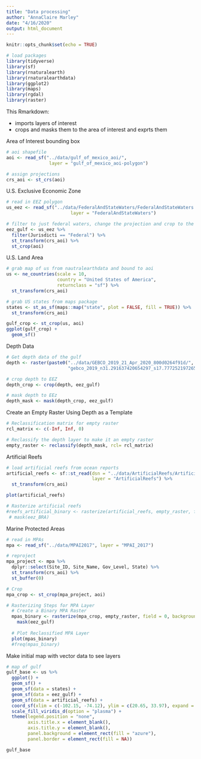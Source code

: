 ```yaml
---
title: "Data processing"
author: "AnnaClaire Marley"
date: "4/16/2020"
output: html_document
---
```


```r
knitr::opts_chunk$set(echo = TRUE)
```

```r
# load packages
library(tidyverse)
library(sf)
library(rnaturalearth)
library(rnaturalearthdata)
library(ggplot2)
library(maps)
library(rgdal)
library(raster)
```

This Rmarkdown:

- imports layers of interest
- crops and masks them to the area of interest and exprts them

Area of Interest bounding box
```r
# aoi shapefile
aoi <- read_sf("../data/gulf_of_mexico_aoi/",
                layer = "gulf_of_mexico_aoi-polygon")

# assign projections 
crs_aoi <- st_crs(aoi)

```

U.S. Exclusive Economic Zone
```r

# read in EEZ polygon
us_eez <- read_sf("../data/FederalAndStateWaters/FederalAndStateWaters.gdb/", 
                        layer = "FederalAndStateWaters")

# filter to just federal waters, change the projection and crop to the aoi
eez_gulf <- us_eez %>% 
  filter(Jurisdicti == "Federal") %>% 
  st_transform(crs_aoi) %>% 
  st_crop(aoi)

```


U.S. Land Area
```r
# grab map of us from nautralearthdata and bound to aoi
us <- ne_countries(scale = 10, 
                   country = "United States of America", 
                   returnclass = "sf") %>% 
  st_transform(crs_aoi) 

# grab US states from maps package
states <- st_as_sf(maps::map("state", plot = FALSE, fill = TRUE)) %>% 
  st_transform(crs_aoi)

gulf_crop <- st_crop(us, aoi)
ggplot(gulf_crop) +
  geom_sf()
```

Depth Data
```r
# Get depth data of the gulf 
depth <- raster(paste0("../data/GEBCO_2019_21_Apr_2020_800d0264f91d/",
                       "gebco_2019_n31.291637420654297_s17.777252197265625_w-100.55442810058594_e-78.51070404052734.tif"))

# crop depth to EEZ
depth_crop <- crop(depth, eez_gulf)

# mask depth to EEz
depth_mask <- mask(depth_crop, eez_gulf)


```


Create an Empty Raster Using Depth as a Template
```r
# Reclassification matrix for empty raster
rcl_matrix <- c(-Inf, Inf, 0)

# Reclassify the depth layer to make it an empty raster
empty_raster <- reclassify(depth_mask, rcl= rcl_matrix)

```

Artificial Reefs
```r
# load artificial reefs from ocean reports
artificial_reefs <- sf::st_read(dsn = "../data/ArtificialReefs/ArtificialReefs.gdb", 
                                layer = "ArtificialReefs") %>% 
  st_transform(crs_aoi)

plot(artificial_reefs)

# Rasterize artificial reefs
#reefs_artificial_binary <- rasterize(artificial_reefs, empty_raster, field = 0, background = 1) %>%
 # mask(eez_BRA)


```

Marine Protected Areas
```r
# read in MPAs
mpa <- read_sf("../data/MPAI2017", layer = "MPAI_2017")

# reproject
mpa_project <- mpa %>% 
  dplyr::select(Site_ID, Site_Name, Gov_Level, State) %>% 
  st_transform(crs_aoi) %>% 
  st_buffer(0)

# Crop
mpa_crop <- st_crop(mpa_project, aoi)

# Rasterizing Steps for MPA Layer
  # Create a Binary MPA Raster
  mpas_binary <- rasterize(mpa_crop, empty_raster, field = 0, background = 1) %>% 
    mask(eez_gulf)
  
  # Plot Reclassified MPA Layer
  plot(mpas_binary)
  #freq(mpas_binary)

```


Make initial map with vector data to see layers
```r
# map of gulf
gulf_base <- us %>% 
  ggplot() +
  geom_sf() +
  geom_sf(data = states) +
  geom_sf(data = eez_gulf) +
  geom_sf(data = artificial_reefs) +
  coord_sf(xlim = c(-102.15, -74.12), ylim = c(20.65, 33.97), expand = FALSE) +
  scale_fill_viridis_d(option = "plasma") +
  theme(legend.position = "none", 
        axis.title.x = element_blank(), 
        axis.title.y = element_blank(), 
        panel.background = element_rect(fill = "azure"), 
        panel.border = element_rect(fill = NA)) 

gulf_base
```



